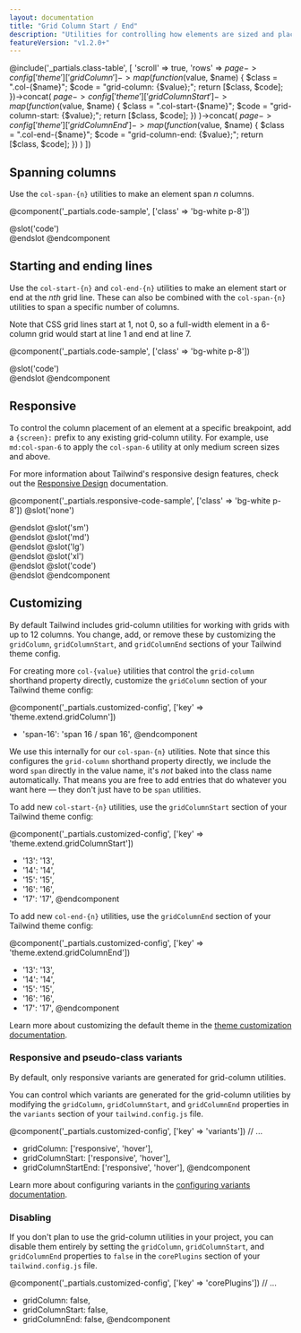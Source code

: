 ```yaml
---
layout: documentation
title: "Grid Column Start / End"
description: "Utilities for controlling how elements are sized and placed across grid columns."
featureVersion: "v1.2.0+"
---
```


@include('_partials.class-table', [
  'scroll' => true,
  'rows' => $page->config['theme']['gridColumn']->map(function ($value, $name) {
    $class = ".col-{$name}";
    $code = "grid-column: {$value};";
    return [$class, $code];
  })->concat(
    $page->config['theme']['gridColumnStart']->map(function ($value, $name) {
      $class = ".col-start-{$name}";
      $code = "grid-column-start: {$value};";
      return [$class, $code];
    })
  )->concat(
    $page->config['theme']['gridColumnEnd']->map(function ($value, $name) {
      $class = ".col-end-{$name}";
      $code = "grid-column-end: {$value};";
      return [$class, $code];
    })
  )
])

## Spanning columns

Use the `col-span-{n}` utilities to make an element span _n_ columns.

@component('_partials.code-sample', ['class' => 'bg-white p-8'])
<div className="grid grid-cols-3 gap-4">
  <div className="col-span-3 bg-gray-300 h-12 flex items-center justify-center"></div>
  <div className="col-span-2 bg-gray-500 h-12 flex items-center justify-center"></div>
  <div className="col-span-1 bg-gray-300 h-12 flex items-center justify-center"></div>
  <div className="col-span-1 bg-gray-300 h-12 flex items-center justify-center"></div>
  <div className="col-span-2 bg-gray-500 h-12 flex items-center justify-center"></div>
</div>
@slot('code')
<div className="grid grid-cols-3 gap-4">
  <div className="col-span-3 ..."></div>
  <div className="col-span-2 ..."></div>
  <div className="col-span-1 ..."></div>
  <div className="col-span-1 ..."></div>
  <div className="col-span-2 ..."></div>
</div>
@endslot
@endcomponent

## Starting and ending lines

Use the `col-start-{n}` and `col-end-{n}` utilities to make an element start or end at the _nth_ grid line. These can also be combined with the `col-span-{n}` utilities to span a specific number of columns.

Note that CSS grid lines start at 1, not 0, so a full-width element in a 6-column grid would start at line 1 and end at line 7.

@component('_partials.code-sample', ['class' => 'bg-white p-8'])
<div className="grid grid-cols-6 gap-4">
  <div className="col-start-2 col-span-4 bg-gray-300 h-12 flex items-center justify-center"></div>
  <div className="col-start-1 col-end-3 bg-gray-500 h-12 flex items-center justify-center"></div>
  <div className="col-end-7 col-span-2 bg-gray-500 h-12 flex items-center justify-center"></div>
  <div className="col-start-1 col-end-7 bg-gray-300 h-12 flex items-center justify-center"></div>
</div>
@slot('code')
<div className="grid grid-cols-6 gap-4">
  <div className="col-start-2 col-span-4 ..."></div>
  <div className="col-start-1 col-end-3 ..."></div>
  <div className="col-end-7 col-span-2 ..."></div>
  <div className="col-start-1 col-end-7 ..."></div>
</div>
@endslot
@endcomponent

## Responsive

To control the column placement of an element at a specific breakpoint, add a `{screen}:` prefix to any existing grid-column utility. For example, use `md:col-span-6` to apply the `col-span-6` utility at only medium screen sizes and above.

For more information about Tailwind's responsive design features, check out the [Responsive Design](/docs/responsive-design) documentation.

@component('_partials.responsive-code-sample', ['class' => 'bg-white p-8'])
@slot('none')
<div className="grid grid-cols-6 gap-4">
  <div className="col-span-6 bg-gray-500 h-12 flex items-center justify-center"></div>
  <div className="col-span-3 bg-gray-300 h-12 flex items-center justify-center"></div>
  <div className="col-span-3 bg-gray-300 h-12 flex items-center justify-center"></div>
  <div className="col-span-6 bg-gray-500 h-12 flex items-center justify-center"></div>
</div>
@endslot
@slot('sm')
<div className="grid grid-cols-6 gap-4">
  <div className="col-span-4 bg-gray-500 h-12 flex items-center justify-center"></div>
  <div className="col-span-2 bg-gray-300 h-12 flex items-center justify-center"></div>
  <div className="col-span-2 bg-gray-300 h-12 flex items-center justify-center"></div>
  <div className="col-span-4 bg-gray-500 h-12 flex items-center justify-center"></div>
</div>
@endslot
@slot('md')
<div className="grid grid-cols-6 gap-4">
  <div className="col-span-3 bg-gray-500 h-12 flex items-center justify-center"></div>
  <div className="col-span-3 bg-gray-300 h-12 flex items-center justify-center"></div>
  <div className="col-span-3 bg-gray-300 h-12 flex items-center justify-center"></div>
  <div className="col-span-3 bg-gray-500 h-12 flex items-center justify-center"></div>
</div>
@endslot
@slot('lg')
<div className="grid grid-cols-6 gap-4">
  <div className="col-span-5 bg-gray-500 h-12 flex items-center justify-center"></div>
  <div className="col-span-1 bg-gray-300 h-12 flex items-center justify-center"></div>
  <div className="col-span-4 bg-gray-300 h-12 flex items-center justify-center"></div>
  <div className="col-span-2 bg-gray-500 h-12 flex items-center justify-center"></div>
</div>
@endslot
@slot('xl')
<div className="grid grid-cols-6 gap-4">
  <div className="col-span-2 bg-gray-500 h-12 flex items-center justify-center"></div>
  <div className="col-span-4 bg-gray-300 h-12 flex items-center justify-center"></div>
  <div className="col-span-2 bg-gray-300 h-12 flex items-center justify-center"></div>
  <div className="col-span-4 bg-gray-500 h-12 flex items-center justify-center"></div>
</div>
@endslot
@slot('code')
<div className="grid grid-cols-6 gap-4">
  <div className="none:col-span-6 sm:col-span-4 md:col-span-3 lg:col-span-5 xl:col-span-2..."></div>
  <div className="none:col-span-3 sm:col-span-2 md:col-span-3 lg:col-span-1 xl:col-span-4..."></div>
  <div className="none:col-span-3 sm:col-span-2 md:col-span-3 lg:col-span-4 xl:col-span-2..."></div>
  <div className="none:col-span-6 sm:col-span-4 md:col-span-3 lg:col-span-2 xl:col-span-4..."></div>
</div>
@endslot
@endcomponent

## Customizing

By default Tailwind includes grid-column utilities for working with grids with up to 12 columns. You change, add, or remove these by customizing the `gridColumn`, `gridColumnStart`, and `gridColumnEnd` sections of your Tailwind theme config.

For creating more `col-{value}` utilities that control the `grid-column` shorthand property directly, customize the `gridColumn` section of your Tailwind theme config:

@component('_partials.customized-config', ['key' => 'theme.extend.gridColumn'])
+ 'span-16': 'span 16 / span 16',
@endcomponent

We use this internally for our `col-span-{n}` utilities. Note that since this configures the `grid-column` shorthand property directly, we include the word `span` directly in the value name, it's _not_ baked into the class name automatically. That means you are free to add entries that do whatever you want here — they don't just have to be `span` utilities.

To add new `col-start-{n}` utilities, use the `gridColumnStart` section of your Tailwind theme config:

@component('_partials.customized-config', ['key' => 'theme.extend.gridColumnStart'])
+ '13': '13',
+ '14': '14',
+ '15': '15',
+ '16': '16',
+ '17': '17',
@endcomponent

To add new `col-end-{n}` utilities, use the `gridColumnEnd` section of your Tailwind theme config:

@component('_partials.customized-config', ['key' => 'theme.extend.gridColumnEnd'])
+ '13': '13',
+ '14': '14',
+ '15': '15',
+ '16': '16',
+ '17': '17',
@endcomponent

Learn more about customizing the default theme in the [theme customization documentation](/docs/theme#customizing-the-default-theme).


### Responsive and pseudo-class variants

By default, only responsive variants are generated for grid-column utilities.

You can control which variants are generated for the grid-column utilities by modifying the `gridColumn`, `gridColumnStart`, and `gridColumnEnd` properties in the `variants` section of your `tailwind.config.js` file.

@component('_partials.customized-config', ['key' => 'variants'])
  // ...
+ gridColumn: ['responsive', 'hover'],
+ gridColumnStart: ['responsive', 'hover'],
+ gridColumnStartEnd: ['responsive', 'hover'],
@endcomponent

Learn more about configuring variants in the [configuring variants documentation](/docs/configuring-variants/).

### Disabling

If you don't plan to use the grid-column utilities in your project, you can disable them entirely by setting the `gridColumn`, `gridColumnStart`, and `gridColumnEnd` properties to `false` in the `corePlugins` section of your `tailwind.config.js` file.

@component('_partials.customized-config', ['key' => 'corePlugins'])
  // ...
+ gridColumn: false,
+ gridColumnStart: false,
+ gridColumnEnd: false,
@endcomponent
